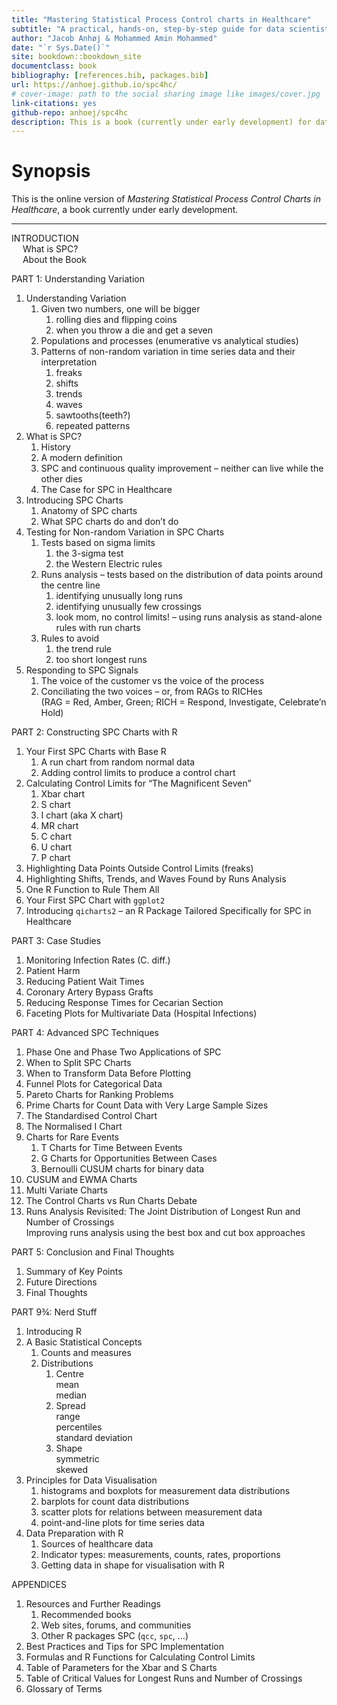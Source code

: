 ```yaml
--- 
title: "Mastering Statistical Process Control charts in Healthcare"
subtitle: "A practical, hands-on, step-by-step guide for data scientists using R"
author: "Jacob Anhøj & Mohammed Amin Mohammed"
date: "`r Sys.Date()`"
site: bookdown::bookdown_site
documentclass: book
bibliography: [references.bib, packages.bib]
url: https://anhoej.github.io/spc4hc/
# cover-image: path to the social sharing image like images/cover.jpg
link-citations: yes
github-repo: anhoej/spc4hc
description: This is a book (currently under early development) for data scientists about the practical application of statistical process control methodology in healthcare.
---
```


# Synopsis {-}

This is the online version of *Mastering Statistical Process Control Charts in Healthcare*, a book currently under early development.

---

INTRODUCTION  
&emsp; What is SPC?  
&emsp; About the Book

PART 1: Understanding Variation

1. Understanding Variation
    1. Given two numbers, one will be bigger
        1. rolling dies and flipping coins
        1. when you throw a die and get a seven
    1. Populations and processes (enumerative vs analytical studies)
    1. Patterns of non-random variation in time series data and their interpretation
        1. freaks
        1. shifts
        1. trends
        1. waves
        1. sawtooths(teeth?)
        1. repeated patterns
1. What is SPC?
    1. History
    1. A modern definition
    1. SPC and continuous quality improvement -- neither can live while the other dies
    1. The Case for SPC in Healthcare  
1. Introducing SPC Charts
    1. Anatomy of SPC charts
    1. What SPC charts do and don't do
1. Testing for Non-random Variation in SPC Charts
    1. Tests based on sigma limits
        1. the 3-sigma test
        1. the Western Electric rules
    1. Runs analysis -- tests based on the distribution of data points around the centre line
        1. identifying unusually long runs
        1. identifying unusually few crossings
        1. look mom, no control limits! -- using runs analysis as stand-alone rules with run charts
    1. Rules to avoid
        1. the trend rule
        1. too short longest runs
1. Responding to SPC Signals
    1. The voice of the customer vs the voice of the process
    1. Conciliating the two voices -- or, from RAGs to RICHes  
        (RAG = Red, Amber, Green; RICH = Respond, Investigate, Celebrate'n Hold)

PART 2: Constructing SPC Charts with R

1. Your First SPC Charts with Base R
    1. A run chart from random normal data
    1. Adding control limits to produce a control chart
1. Calculating Control Limits for "The Magnificent Seven"
    1. Xbar chart
    1. S chart
    1. I chart (aka X chart)
    1. MR chart
    1. C chart
    1. U chart
    1. P chart
1. Highlighting Data Points Outside Control Limits (freaks)
1. Highlighting Shifts, Trends, and Waves Found by Runs Analysis
1. One R Function to Rule Them All
1. Your First SPC Chart with `ggplot2`
1. Introducing `qicharts2` -- an R Package Tailored Specifically for SPC in Healthcare

PART 3: Case Studies

1. Monitoring Infection Rates (C. diff.)
1. Patient Harm
1. Reducing Patient Wait Times
1. Coronary Artery Bypass Grafts
1. Reducing Response Times for Cecarian Section
1. Faceting Plots for Multivariate Data (Hospital Infections)

PART 4: Advanced SPC Techniques

1. Phase One and Phase Two Applications of SPC
1. When to Split SPC Charts
1. When to Transform Data Before Plotting
1. Funnel Plots for Categorical Data
1. Pareto Charts for Ranking Problems
1. Prime Charts for Count Data with Very Large Sample Sizes
1. The Standardised Control Chart
1. The Normalised I Chart
1. Charts for Rare Events
    1. T Charts for Time Between Events
    1. G Charts for Opportunities Between Cases
    1. Bernoulli CUSUM charts for binary data
1. CUSUM and EWMA Charts
1. Multi Variate Charts
1. The Control Charts vs Run Charts Debate
1. Runs Analysis Revisited: The Joint Distribution of Longest Run and Number of Crossings  
    Improving runs analysis using the best box and cut box approaches

PART 5: Conclusion and Final Thoughts

1. Summary of Key Points
1. Future Directions
1. Final Thoughts

PART 9&frac34;: Nerd Stuff

1. Introducing R
1. A Basic Statistical Concepts
    1. Counts and measures
    1. Distributions
        1. Centre  
            mean  
            median
        1. Spread  
            range  
            percentiles  
            standard deviation
        1. Shape  
            symmetric  
            skewed
1. Principles for Data Visualisation
    1. histograms and boxplots for measurement data distributions  
    1. barplots for count data distributions  
    1. scatter plots for relations between measurement data  
    1. point-and-line plots for time series data
1. Data Preparation with R
    1. Sources of healthcare data
    1. Indicator types: measurements, counts, rates, proportions
    1. Getting data in shape for visualisation with R

APPENDICES

1. Resources and Further Readings
    1. Recommended books
    1. Web sites, forums, and communities
    1. Other R packages SPC (`qcc`, `spc`, ...)
1. Best Practices and Tips for SPC Implementation
1. Formulas and R Functions for Calculating Control Limits
1. Table of Parameters for the Xbar and S Charts
1. Table of Critical Values for Longest Runs and Number of Crossings
1. Glossary of Terms
